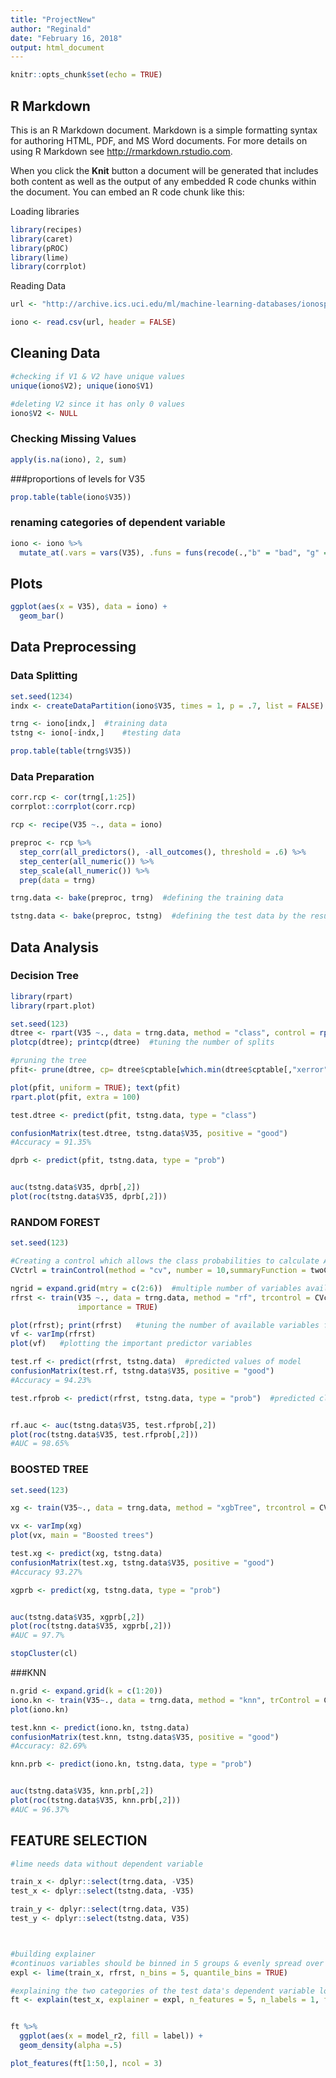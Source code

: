 ```yaml
---
title: "ProjectNew"
author: "Reginald"
date: "February 16, 2018"
output: html_document
---
```


```r
knitr::opts_chunk$set(echo = TRUE)
```

## R Markdown

This is an R Markdown document. Markdown is a simple formatting syntax for authoring HTML, PDF, and MS Word documents. For more details on using R Markdown see <http://rmarkdown.rstudio.com>.

When you click the **Knit** button a document will be generated that includes both content as well as the output of any embedded R code chunks within the document. You can embed an R code chunk like this:

Loading libraries
```r
library(recipes)
library(caret)
library(pROC)
library(lime)
library(corrplot)
```

Reading Data
```r
url <- "http://archive.ics.uci.edu/ml/machine-learning-databases/ionosphere/ionosphere.data"

iono <- read.csv(url, header = FALSE)
```

## Cleaning Data
```r
#checking if V1 & V2 have unique values
unique(iono$V2); unique(iono$V1) 

#deleting V2 since it has only 0 values
iono$V2 <- NULL  
```

### Checking Missing Values
```r
apply(is.na(iono), 2, sum)
```

###proportions of levels for V35
```r
prop.table(table(iono$V35))  
```

### renaming categories of dependent variable
```r
iono <- iono %>% 
  mutate_at(.vars = vars(V35), .funs = funs(recode(.,"b" = "bad", "g" = "good")))
```


## Plots

```r
ggplot(aes(x = V35), data = iono) +
  geom_bar()
```


## Data Preprocessing

### Data Splitting
```r
set.seed(1234)
indx <- createDataPartition(iono$V35, times = 1, p = .7, list = FALSE)

trng <- iono[indx,]  #training data
tstng <- iono[-indx,]    #testing data

prop.table(table(trng$V35))

```


### Data Preparation
```r
corr.rcp <- cor(trng[,1:25])
corrplot::corrplot(corr.rcp)

rcp <- recipe(V35 ~., data = iono) 

preproc <- rcp %>% 
  step_corr(all_predictors(), -all_outcomes(), threshold = .6) %>% 
  step_center(all_numeric()) %>% 
  step_scale(all_numeric()) %>%
  prep(data = trng)

trng.data <- bake(preproc, trng)  #defining the training data

tstng.data <- bake(preproc, tstng)  #defining the test data by the results of the training data
```


## Data Analysis

### Decision Tree

```r
library(rpart)
library(rpart.plot)

set.seed(123)
dtree <- rpart(V35 ~., data = trng.data, method = "class", control = rpart.control(cp = -1) )
plotcp(dtree); printcp(dtree)  #tuning the number of splits

#pruning the tree
pfit<- prune(dtree, cp= dtree$cptable[which.min(dtree$cptable[,"xerror"]),"CP"])

plot(pfit, uniform = TRUE); text(pfit)
rpart.plot(pfit, extra = 100)

test.dtree <- predict(pfit, tstng.data, type = "class")

confusionMatrix(test.dtree, tstng.data$V35, positive = "good")
#Accuracy = 91.35%

dprb <- predict(pfit, tstng.data, type = "prob")


auc(tstng.data$V35, dprb[,2])
plot(roc(tstng.data$V35, dprb[,2]))
```


### RANDOM FOREST

```r
set.seed(123)

#Creating a control which allows the class probabilities to calculate AUC, and a 10 fold CV
CVctrl = trainControl(method = "cv", number = 10,summaryFunction = twoClassSummary, classProbs = TRUE)

ngrid = expand.grid(mtry = c(2:6))  #multiple number of variables available for splitting at each tree node
rfrst <- train(V35 ~., data = trng.data, method = "rf", trcontrol = CVctrl, tuneGrid = ngrid, 
               importance = TRUE)

plot(rfrst); print(rfrst)   #tuning the number of available variables for splitting 
vf <- varImp(rfrst)
plot(vf)   #plotting the important predictor variables

test.rf <- predict(rfrst, tstng.data)  #predicted values of model
confusionMatrix(test.rf, tstng.data$V35, positive = "good")
#Accuracy = 94.23%

test.rfprob <- predict(rfrst, tstng.data, type = "prob")  #predicted class probs to be used for AUC


rf.auc <- auc(tstng.data$V35, test.rfprob[,2])
plot(roc(tstng.data$V35, test.rfprob[,2]))
#AUC = 98.65%
```

### BOOSTED TREE
```r

set.seed(123)

xg <- train(V35~., data = trng.data, method = "xgbTree", trcontrol = CVctrl, importance = TRUE)

vx <- varImp(xg)
plot(vx, main = "Boosted trees")

test.xg <- predict(xg, tstng.data)
confusionMatrix(test.xg, tstng.data$V35, positive = "good")
#Accuracy 93.27%

xgprb <- predict(xg, tstng.data, type = "prob")


auc(tstng.data$V35, xgprb[,2])
plot(roc(tstng.data$V35, xgprb[,2]))
#AUC = 97.7%

stopCluster(cl)
```

###KNN
```r
n.grid <- expand.grid(k = c(1:20))
iono.kn <- train(V35~., data = trng.data, method = "knn", trControl = CVctrl, tuneGrid = n.grid)
plot(iono.kn)

test.knn <- predict(iono.kn, tstng.data)
confusionMatrix(test.knn, tstng.data$V35, positive = "good")
#Accuracy: 82.69%

knn.prb <- predict(iono.kn, tstng.data, type = "prob")


auc(tstng.data$V35, knn.prb[,2])
plot(roc(tstng.data$V35, knn.prb[,2]))
#AUC = 96.37%
```


## FEATURE SELECTION
```r
#lime needs data without dependent variable

train_x <- dplyr::select(trng.data, -V35)
test_x <- dplyr::select(tstng.data, -V35)

train_y <- dplyr::select(trng.data, V35)
test_y <- dplyr::select(tstng.data, V35)



#building explainer 
#continuos variables should be binned in 5 groups & evenly spread over the training data. Hence n_bins = 5, q_bins = T
expl <- lime(train_x, rfrst, n_bins = 5, quantile_bins = TRUE)

#explaining the two categories of the test data's dependent variable looking at the top 2 
ft <- explain(test_x, explainer = expl, n_features = 5, n_labels = 1, feature_select = "forward_selection")


ft %>% 
  ggplot(aes(x = model_r2, fill = label)) + 
  geom_density(alpha =.5)

plot_features(ft[1:50,], ncol = 3)


```

